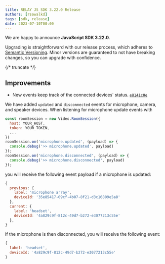 ---
title: RELAY JS SDK 3.22.0 Release
authors: [rsowalkd]
tags: [sdk, release]
date: 2023-07-10T00:00
---

We are happy to announce **JavaScript SDK 3.22.0**.

Upgrading is straightforward with our release process, which adheres to [Semantic Versioning](https://semver.org/).
Minor versions are guaranteed to not have breaking changes, so you can upgrade with confidence.

<ReleaseCard library="@signalwire/js" version="3.22.0" releaseType="minor"/>


{/* truncate */}


## Improvements
- New events keep track of the connected devices' status. [`e8141c0e`](https://github.com/signalwire/signalwire-js/commit/e8141c0e85e11477e2911e6eccb1e96cff860d58)

We have added `updated` and `disconnected` events for microphone, camera, and speaker devices. When listening for microphone update events with

```js
const roomSession = new Video.RoomSession({
  host: YOUR_HOST,
  token: YOUR_TOKEN,
  ...
})
roomSession.on('microphone.updated', (payload) => {
  console.debug('>> microphone.updated', payload)
});
roomSession.on('microphone.disconnected', (payload) => {
  console.debug('>> microphone.disconnected', payload)
});
```

you will receive the following event payload if a microphone is updated:

```js
{
  previous: {
    label: 'microphone array',
    deviceId: '35e85417-09cf-4b07-8f21-d3c16809e5a8'
  },
  current: {
    label: 'headset',
    deviceId: '4a829c9f-812c-49d7-b272-e3077213c55e'
  },
}
```

If the microphone is then disconnected, you will receive the following event:

```js
{
  label: 'headset',
  deviceId: '4a829c9f-812c-49d7-b272-e3077213c55e'
}
```

